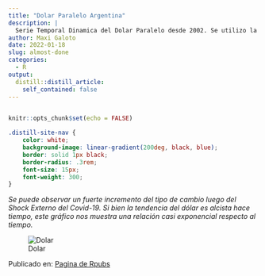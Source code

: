```yaml
---
title: "Dolar Paralelo Argentina"
description: |
  Serie Temporal Dinamica del Dolar Paralelo desde 2002. Se utilizo la libreria de R {gganimate}.
author: Maxi Galoto
date: 2022-01-18
slug: almost-done
categories:
  - R
output:
  distill::distill_article:
    self_contained: false
---
```


<div>
<img src="https://cdn.wallpapersafari.com/3/95/hwzSbK.jpg" alt="react" width="1" height="1" />
</div>

```r
knitr::opts_chunk$set(echo = FALSE)
```


```css
.distill-site-nav {
    color: white;
    background-image: linear-gradient(200deg, black, blue);
    border: solid 1px black;
    border-radius: .3rem;
    font-size: 15px;
    font-weight: 300;
}


```


_Se puede observar un fuerte incremento del tipo de cambio luego del Shock Externo del Covid-19. Si bien la tendencia del dólar es alcista hace tiempo, este gráfico nos muestra una relación casi exponencial respecto al tiempo._


![Dolar](C:/Users/maxig/Desktop/Carpetas/Trabajos en R/Netlify/Blog/_posts/2022-01-18-my-second-post/dolar.gif)


Publicado en: [Pagina de Rpubs](https://rpubs.com/MGaloto/dolarparalelo)

